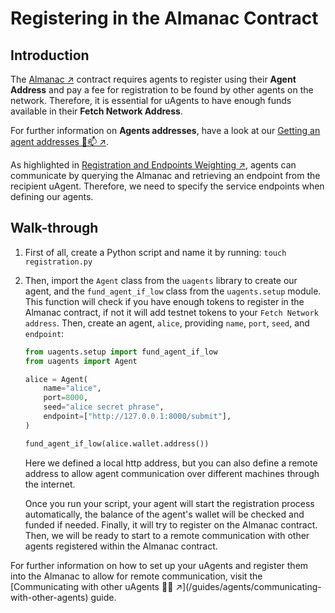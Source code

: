 
# Registering in the Almanac Contract

## Introduction

The [Almanac ↗️](/references/contracts/uagents-almanac/almanac-overview) contract requires agents to register using their **Agent Address** and pay a fee for registration to be found by other agents on the network. Therefore, it is essential for uAgents to have enough funds available in their **Fetch Network Address**.

For further information on **Agents addresses**, have a look at our [Getting an agent addresses 🤖📫 ↗️](/guides/agents/getting-uagent-address).

As highlighted in [Registration and Endpoints Weighting ↗️](/references/contracts/uagents-almanac/endpoints), agents can communicate by querying the Almanac and retrieving an endpoint from the recipient uAgent. Therefore, we need to specify the service endpoints when defining our agents.

## Walk-through

1. First of all, create a Python script and name it by running: `touch registration.py`

2. Then, import the `Agent` class from the `uagents` library to create our agent, and the `fund_agent_if_low` class from the `uagents.setup` module. This function will check if you have enough tokens to register in the Almanac contract, if not it will add testnet tokens to your `Fetch Network address`. Then, create an agent, `alice`, providing `name`, `port`, `seed`, and `endpoint`:

   ```py copy filename="registration.py"
   from uagents.setup import fund_agent_if_low
   from uagents import Agent

   alice = Agent(
       name="alice",
       port=8000,
       seed="alice secret phrase",
       endpoint=["http://127.0.0.1:8000/submit"],
   )

   fund_agent_if_low(alice.wallet.address())
   ```

   Here we defined a local http address, but you can also define a remote address to allow agent communication over different machines through the internet.
   
   Once you run your script, your agent will start the registration process automatically, the balance of the agent's wallet will be checked and funded if needed. Finally, it will try to register on the Almanac contract. Then, we will be ready to start to a remote communication with other agents registered within the Almanac contract.

<Callout type="info" emoji="ℹ️">
  For further information on how to set up your uAgents and register them into the Almanac to allow for remote communication, visit the [Communicating with other uAgents 📱🤖 ↗️](/guides/agents/communicating-with-other-agents) guide.
</Callout>

